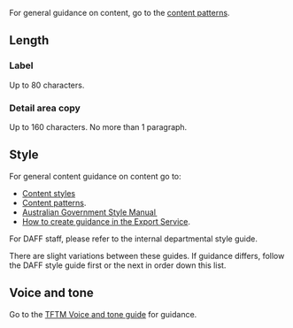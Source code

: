 For general guidance on content, go to the [content patterns](/content/content-patterns).

## Length

### Label

Up to 80 characters.

### Detail area copy

Up to 160 characters. No more than 1 paragraph.

## Style 

For general content guidance on content go to:

- [Content styles](/content/content-styles)
- [Content patterns](/content/content-patterns).
- [Australian Government Style Manual  ](https://www.stylemanual.gov.au)
- [How to create guidance in the Export Service](/guides/how-to-create-guidance).

For DAFF staff, please refer to the internal departmental style guide.

There are slight variations between these guides. If guidance differs, follow the DAFF style guide first or the next in order down this list.

## Voice and tone

Go to the [TFTM Voice and tone guide](/content/voice-and-tone) for guidance.

